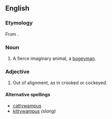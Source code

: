 ==English==

===Etymology===
From {{term|catawampous}}.

===Noun===
{{en-noun|es}}

# {{US}} A fierce imaginary animal, a [[bogeyman]].

===Adjective===
{{en-adj}}

# {{US|Southern}} Out of alignment, as in crooked or cockeyed.

====Alternative spellings====
* [[cattywampus]]
* [[kittywampus]] ''(slang)''